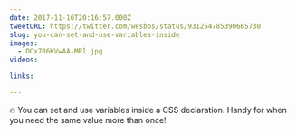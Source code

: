 ```yaml
---
date: 2017-11-16T20:16:57.000Z
tweetURL: https://twitter.com/wesbos/status/931254785390665730
slug: you-can-set-and-use-variables-inside
images:
  - DOx7R6KVwAA-MRl.jpg
videos:

links:

---
```

🔥 You can set and use variables inside a CSS declaration. Handy for when you need the same value more than once!
